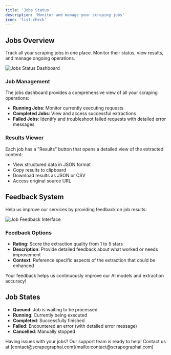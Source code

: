```yaml
---
title: 'Jobs Status'
description: 'Monitor and manage your scraping jobs'
icon: 'list-check'
---
```


## Jobs Overview

Track all your scraping jobs in one place. Monitor their status, view results, and manage ongoing operations.

<Frame>
  <img src="/images/dashboard/jobstatus-1.png" alt="Jobs Status Dashboard" />
</Frame>

### Job Management

The jobs dashboard provides a comprehensive view of all your scraping operations:

- **Running Jobs**: Monitor currently executing requests
- **Completed Jobs**: View and access successful extractions
- **Failed Jobs**: Identify and troubleshoot failed requests with detailed error messages

### Results Viewer

Each job has a "Results" button that opens a detailed view of the extracted content:
- View structured data in JSON format
- Copy results to clipboard
- Download results as JSON or CSV
- Access original source URL

## Feedback System

Help us improve our services by providing feedback on job results:

<Frame>
  <img src="/images/dashboard/jobstatus-2.png" alt="Job Feedback Interface" />
</Frame>

### Feedback Options

- **Rating**: Score the extraction quality from 1 to 5 stars
- **Description**: Provide detailed feedback about what worked or needs improvement
- **Context**: Reference specific aspects of the extraction that could be enhanced

<Tip>
Your feedback helps us continuously improve our AI models and extraction accuracy!
</Tip>

## Job States

- **Queued**: Job is waiting to be processed
- **Running**: Currently being executed
- **Completed**: Successfully finished
- **Failed**: Encountered an error (with detailed error message)
- **Cancelled**: Manually stopped

<Card title="Need Help?" icon="headset" href="mailto:contact@scrapegraphai.com">
  Having issues with your jobs? Our support team is ready to help! Contact us at [contact@scrapegraphai.com](mailto:contact@scrapegraphai.com)
</Card> 